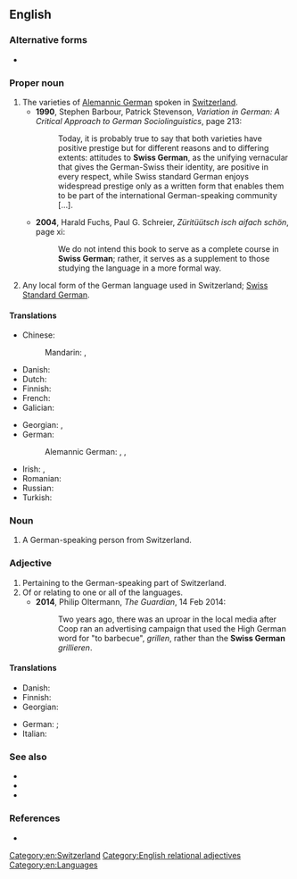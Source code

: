 {{also|Swiss-German}}
==English==

===Alternative forms===
* {{l|en|Swiss-German}}

===Proper noun===
{{en-proper noun}}

# The varieties of [[Alemannic German]] spoken in [[Switzerland]]. [[Category:en:Switzerland]]
#* '''1990''', Stephen Barbour, Patrick Stevenson, ''Variation in German: A Critical Approach to German Sociolinguistics'', page 213:
#*: Today, it is probably true to say that both varieties have positive prestige but for different reasons and to differing extents: attitudes to '''Swiss German''', as the unifying vernacular that gives the German-Swiss their identity, are positive in every respect, while Swiss standard German enjoys widespread prestige only as a written form that enables them to be part of the international German-speaking community […].
#* '''2004''', Harald Fuchs, Paul G. Schreier, ''Züritüütsch isch aifach schön'', page xi:
#*: We do not intend this book to serve as a complete course in '''Swiss German'''; rather, it serves as a supplement to those studying the language in a more formal way.
# {{lb|en|loosely}} Any local form of the German language used in Switzerland; [[Swiss Standard German]].

====Translations====
{{trans-top|Alemannic German spoken in Switzerland}}
* Chinese:
*: Mandarin: {{t|cmn|瑞士德語}}, {{t|cmn|瑞士德语|tr=Ruìshì Déyǔ}}
* Danish: {{t|da|schweizertysk}}
* Dutch: {{t+|nl|Zwitserduits|n}}
* Finnish: {{t+|fi|sveitsinsaksa}}
* French: {{t|fr|allemand de Suisse|m}}
* Galician: {{t|gl|alemán suízo|m}}
{{trans-mid}}
* Georgian: {{t|ka|შვეიცარიული გერმანული}}, {{t|ka|შვეიცარიული გერმანული ენა}}
* German: {{t+|de|Schweizerdeutsch|n}}
*: Alemannic German: {{t|gsw|Schwiizertüütsch|n}}, {{t|gsw|Schwizertitsch|n}}, {{t|gsw|Schwyzerdütsch|n}}
* Irish: {{t|ga|[[Gearmáinis]] [[Eilvéiseach]]|f}}, {{t|ga|Gearmáinis na hEilvéise|f}}
* Romanian: {{t|ro|germană elvețiană|f}}
* Russian: {{t|ru|[[швейца́рский]] [[неме́цкий]]|m}}
* Turkish: {{t+|tr|İsviçre Almancası}}
{{trans-bottom}}

===Noun===
{{en-noun}}

# A German-speaking person from Switzerland.

===Adjective===
{{en-adj}}

# Pertaining to the German-speaking part of Switzerland.
# Of or relating to one or all of the languages.
#* '''2014''', Philip Oltermann, ''The Guardian'', 14 Feb 2014:
#*: Two years ago, there was an uproar in the local media after Coop ran an advertising campaign that used the High German word for "to barbecue", ''grillen'', rather than the '''Swiss German''' ''grillieren''.

====Translations====
{{trans-top}}
* Danish: {{t|da|schweizertysk}}
* Finnish: {{t|fi|sveitsinsaksalainen}}
* Georgian: {{t|ka|შვეიცარიული გერმანული}}
{{trans-mid}}
* German: {{t+|de|deutschschweizerisch}}; {{t|de|schweizerdeutsch}} {{q|relating to language}}
* Italian: {{t|it|svizzero-tedesco}}
{{trans-bottom}}

===See also===
* {{pedia|}}
* {{l|en|Alemannic}}
* {{l|en|Swiss Standard German}}

===References===
* {{ethnologue|code=gsw}}

[[Category:English relational adjectives]]
[[Category:en:Languages]]